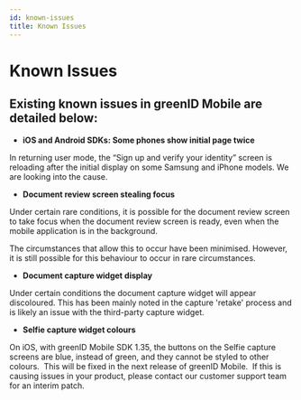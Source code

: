 ```yaml
---
id: known-issues
title: Known Issues
---
```


# Known Issues

## **Existing known issues in greenID Mobile are detailed below:**

- **iOS and Android SDKs: Some phones show initial page twice**

In returning user mode, the “Sign up and verify your identity” screen is reloading after the initial display on some Samsung and iPhone models. We are looking into the cause.

- **Document review screen stealing focus**

Under certain rare conditions, it is possible for the document review screen to take focus when the document review screen is ready, even when the mobile application is in the background.

The circumstances that allow this to occur have been minimised. However, it is still possible for this behaviour to occur in rare circumstances.

- **Document capture widget display**

Under certain conditions the document capture widget will appear discoloured. This has been mainly noted in the capture 'retake' process and is likely an issue with the third-party capture widget.

- **Selfie capture widget colours**

On iOS, with greenID Mobile SDK 1.35, the buttons on the Selfie capture screens are blue, instead of green, and they cannot be styled to other colours.  This will be fixed in the next release of greenID Mobile.  If this is causing issues in your product, please contact our customer support team for an interim patch. 

